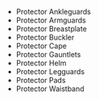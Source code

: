 - <WowHeadItem id="14794">Protector Ankleguards</WowHeadItem>
- <WowHeadItem id="14788">Protector Armguards</WowHeadItem>
- <WowHeadItem id="14789">Protector Breastplate</WowHeadItem>
- <WowHeadItem id="14790">Protector Buckler</WowHeadItem>
- <WowHeadItem id="14791">Protector Cape</WowHeadItem>
- <WowHeadItem id="14792">Protector Gauntlets</WowHeadItem>
- <WowHeadItem id="14795">Protector Helm</WowHeadItem>
- <WowHeadItem id="14796">Protector Legguards</WowHeadItem>
- <WowHeadItem id="14797">Protector Pads</WowHeadItem>
- <WowHeadItem id="14793">Protector Waistband</WowHeadItem>